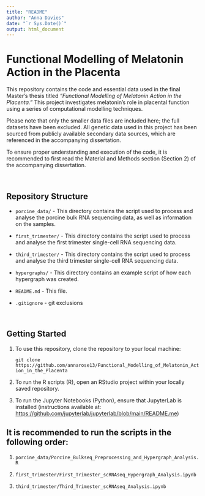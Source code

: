```yaml
---
title: "README"
author: "Anna Davies"
date: "`r Sys.Date()`"
output: html_document
---
```


# Functional Modelling of Melatonin Action in the Placenta

This repository contains the code and essential data used in the final Master's thesis titled *"Functional Modelling of Melatonin Action in the Placenta."* This project investigates melatonin's role in placental function using a series of computational modelling techniques.

Please note that only the smaller data files are included here; the full datasets have been excluded. All genetic data used in this project has been sourced from publicly available secondary data sources, which are referenced in the accompanying dissertation.

To ensure proper understanding and execution of the code, it is recommended to first read the Material and Methods section (Section 2) of the accompanying dissertation.

<br>

## Repository Structure

-   `porcine_data/` - This directory contains the script used to process and analyse the porcine bulk RNA sequencing data, as well as information on the samples.

-   `first_trimester/` - This directory contains the script used to process and analyse the first trimester single-cell RNA sequencing data.

-   `third_trimester/` - This directory contains the script used to process and analyse the third trimester single-cell RNA sequencing data.

-   `hypergraphs/` - This directory contains an example script of how each hypergraph was created.

-   `README.md` - This file.

-   `.gitignore` - git exclusions

<br>

## Getting Started

1.  To use this repository, clone the repository to your local machine:

    `git clone https://github.com/annarose13/Functional_Modelling_of_Melatonin_Action_in_the_Placenta`

2.  To run the R scripts (R), open an RStudio project within your locally saved repository.

3.  To run the Jupyter Notebooks (Python), ensure that JupyterLab is installed (instructions available at: <https://github.com/jupyterlab/jupyterlab/blob/main/README.me>)

## It is recommended to run the scripts in the following order:

1.   `porcine_data/Porcine_Bulkseq_Preprocessing_and_Hypergraph_Analysis.R`

2.   `first_trimester/First_Trimester_scRNAseq_Hypergraph_Analysis.ipynb`

3.  `third_trimester/Third_Trimester_scRNAseq_Analysis.ipynb`


